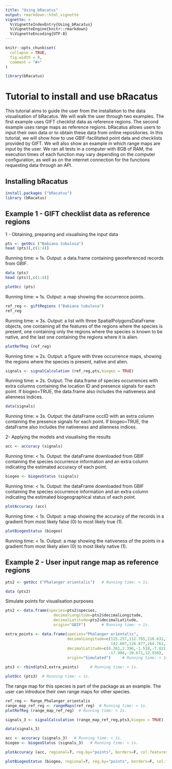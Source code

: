 ```yaml
---
title: "Using_bRacatus"
output: rmarkdown::html_vignette
vignette: >
  %\VignetteIndexEntry{Using_bRacatus}
  %\VignetteEngine{knitr::rmarkdown}
  %\VignetteEncoding{UTF-8}
---
```


```r
knitr::opts_chunk$set(
  collapse = TRUE,
  fig.width = 8,
  comment = "#>"
)
```

```r
library(bRacatus)
```

# Tutorial to install and use bRacatus

This tutorial aims to guide the user from the installation to the data visualisation of bRacatus. We will walk the user through two examples. The first example uses GIFT checklist data as reference regions. The second example uses range maps as reference regions. bRacatus allows users to input their own data or to obtain these data from online repositories. In this tutorial, we will show how to use GBIF-facilitated point data and checklists provided by GIFT. We will also show an example in which range maps are input by the user. We ran all tests in a computer with 8GB of RAM, the execution times of each function may vary depending on the computer configuration, as well as on the internet connection for the functions requesting data through an API.

## Installing bRacatus 

```r
install.packages ("bRacatus")
library (bRacatus)
```

## Example 1 - GIFT checklist data as reference regions

1 - Obtaining, preparing and visualising the input data

```r
pts <- getOcc ("Babiana tubulosa")
head (pts)[,c(1:4)]
```

Running time: ≈ 1s.
Output: a data.frame containing georeferenced records from GBIF.

```r
data (pts)
head (pts)[,c(1:4)]
```

```r
plotOcc (pts)
```

Running time: ≈ 1s.
Output: a map showing the occurrence points. 

```r
ref_reg <- giftRegions ("Babiana tubulosa")
ref_reg
```

Running time: ≈ 3s.
Output: a list with three SpatialPolygonsDataFrame objects, one containing all the features of the regions where the species is present, one containing only the regions where the species is known to be native, and the last one containing the regions where it is alien.

```r
plotRefReg (ref_reg)
```

Running time: ≈ 2s.
Output: a figure with three occurrence maps, showing the regions where the species is present, native and alien.

```r
signals <- signalCalculation (ref_reg,pts,biogeo = TRUE)
```

Running time: ≈ 2s.
Output: The data.frame of species occurrences with extra columns containing the location ID and presence signals for each point. If biogeo=TRUE, the  data.frame also includes the nativeness and alienness indices.

```r
data(signals)
```

Running time: ≈ 3s.
Output: the dataFrame occID with an extra column containing the presence signals for each point. If biogeo=TRUE, the dataFrame also includes the nativeness and alienness indices.

2- Applying the models and visualising the results

```r
acc <- accuracy (signals)
```

Running time: < 1s.
Output: the dataFrame downloaded from GBIF containing the species occurrence information and an extra column indicating the estimated accuracy of each point.

```r
biogeo <- biogeoStatus (signals)
```

Running time: < 1s.
Output: the dataFrame  downloaded from GBIF containing the species occurrence information and an extra column indicating the estimated biogeographical status of each point.

```r
plotAccuracy (acc)
```

Running time: < 1s.
Output: a map showing the accuracy of the records in a gradient from most likely false (0) to most likely true (1).

```r
plotBiogeoStatus (biogeo)
```

Running time: < 1s.
Output: a map showing the nativeness of the  points in a gradient from most likely alien (0) to most likely native (1).


## Example 2 - User input range map as reference regions

```r
pts2 <- getOcc ("Phalanger orientalis")   # Running time: ≈ 1s.
```

```r
data (pts2)
```

Simulate points for visualisation purposes

```r
pts2 <- data.frame(species=pts2$species,
                     decimalLongitude=pts2$decimalLongitude,
                     decimalLatitude=pts2$decimalLatitude,
                     origin="GBIF")       # Running time: < 1s.

extra_points <- data.frame(species="Phalanger orientalis",
                           decimalLongitude=c(125.257,112.765,110.632,112.192,121.130,
                                              142.607,126.877,164.761,109.036),
                           decimalLatitude=c(8.261,2.396,-1.518,-7.821,-20.655,-13.639,
                                             -17.904,-20.671,12.938),
                           origin="Simulated")     # Running time: < 1s.

pts3 <- rbind(pts2,extra_points)     # Running time: < 1s.

plotOcc (pts3)  # Running time: < 1s.
```

The range map for this species is part of the package as an example. The user can introduce their own range maps for other species.

```r
ref_reg <- Range_Phalanger_orientalis
range_map_ref_reg <- rangeMaps(ref_reg)  # Running time: < 1s.
plotRefReg (range_map_ref_reg)  # Running time: < 1s.
```

```r
signals_3 <- signalCalculation (range_map_ref_reg,pts3,biogeo = TRUE)   # Running time: ≈ 40s.
```

```r
data(signals_3)
```

```r
acc <- accuracy (signals_3)   # Running time: < 1s.
biogeo <- biogeoStatus (signals_3)   # Running time: < 1s.
```

```r
plotAccuracy (acc, regional=T, reg.by="points", borders=F, col.features="gray80", col.bg="white", plot.range=T, range=Range_Phalanger_orientalis, box=T)   # Running time: < 1s.
```

```r
plotBiogeoStatus (biogeo, regional=T, reg.by="points", borders=F, col.features="gray80", col.bg="white", plot.range=T, range=Range_Phalanger_orientalis, box=T)   # Running time: < 1s.
```

